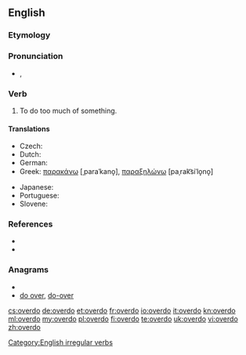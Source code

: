 ==English==

===Etymology===
{{prefix|over|do}}

===Pronunciation===
* {{a|US}} {{IPA|/ˈovəɻdu/}}, {{SAMPA|/'ov@r\`du/}}

===Verb===
{{en-verb|overdoes|overdoing|overdid|overdone}}

# To do too much of something.

====Translations====
{{trans-top|to do too much of something}}
* Czech: {{t-|cs|přehnat}}
* Dutch: {{t+|nl|overdrijven}}
* German: {{t+|de|übertreiben}}
* Greek: [[παρακάνω]] [ˌparaˈkano̞], [[παραξηλώνω]] [paˌrak͡siˈlo̞no̞]
{{trans-mid}}
* Japanese: {{t-|ja|過ぎる|tr=sugiru}}
* Portuguese: {{t+|pt|exagerar}}
* Slovene: {{t|sl|pretiravati}}
{{trans-bottom}}

===References===
* {{R:Century 1911}}
* {{R:Webster 1913}}

===Anagrams===
* {{alphagram|deoorv}}
* [[do over#English|do over]], [[do-over#English|do-over]]

[[Category:English irregular verbs]]

[[cs:overdo]]
[[de:overdo]]
[[et:overdo]]
[[fr:overdo]]
[[io:overdo]]
[[it:overdo]]
[[kn:overdo]]
[[ml:overdo]]
[[my:overdo]]
[[pl:overdo]]
[[fi:overdo]]
[[te:overdo]]
[[uk:overdo]]
[[vi:overdo]]
[[zh:overdo]]